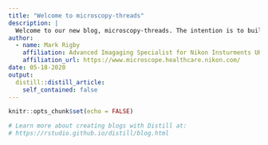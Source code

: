 ```yaml
---
title: "Welcome to microscopy-threads"
description: |
  Welcome to our new blog, microscopy-threads. The intention is to build a repository for advances in light microsacopy, as well as some acquisition and analysis routines for NIS-Elements 
author:
  - name: Mark Rigby
    affiliation: Advanced Imagaging Specialist for Nikon Insturments UK
    affiliation_url: https://www.microscope.healthcare.nikon.com/
date: 05-18-2020
output:
  distill::distill_article:
    self_contained: false
---
```


```r
knitr::opts_chunk$set(echo = FALSE)

# Learn more about creating blogs with Distill at:
# https://rstudio.github.io/distill/blog.html

```



